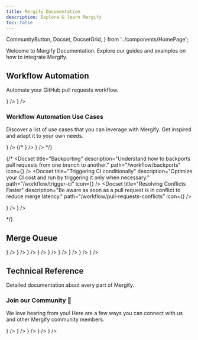 ```yaml
---
title: Mergify Documentation
description: Explore & learn Mergify
toc: false
---
```


  CommunityButton,
  Docset,
  DocsetGrid,
} from '../components/HomePage';

Welcome to Mergify Documentation. 
Explore our guides and examples on how to integrate Mergify.

## Workflow Automation

Automate your GitHub pull requests workflow.

<DocsetGrid>
  <Docset
    title="Getting Started"
    description="Learn how to deploy Mergify on your repositories."
    path="/getting-started"
    icon={<FaCirclePlay/>}
  />
  <Docset
    title="Writing Your First Rule"
    description="Write your first automation rule using Mergify workflow automation."
    path="/workflow/writing-your-first-rule"
    icon={<BiRuler/>}
  />
</DocsetGrid>

### Workflow Automation Use Cases

Discover a list of use cases that you can leverage with Mergify. Get inspired
and adapt it to your own needs.

<DocsetGrid>
  <Docset
    title="Automatic Merge"
    description="Merge your pull requests as soon as they are ready."
    path="/workflow/automatic-merge"
    icon={<GoGitMerge/>}
  />
  {/*
  <Docset
    title="Automatic Merge from Bots"
    description="Merge pull requests created by bots automatically."
    path="/workflow/auto-merge-bots"
    icon={<BsRobot/>}
  />
  <Docset
    title="Posting Comments"
    description="Post comments to help your teammates."
    path="/workflow/comments"
    icon={<BsChatText/>}
  />
  */}
</DocsetGrid>

{/*
<DocsetGrid>
  <Docset
    title="Backporting"
    description="Understand how to backports pull requests from one branch to another."
    path="/workflow/backports"
    icon={<BsDoorOpen/>}
  />
  <Docset
    title="Triggering CI conditionally"
    description="Optimize your CI cost and run by triggering it only when necessary."
    path="/workflow/trigger-ci"
    icon={<BsListTask/>}
  />
  <Docset
    title="Resolving Conflicts Faster"
    description="Be aware as soon as a pull request is in conflict to reduce merge latency."
    path="/workflow/pull-requests-conflicts"
    icon={<BsLightningCharge/>}
  />
</DocsetGrid>

<DocsetGrid>
  <Docset
    title="Using Commit Message Template"
    description="Make sure your Git history is properly formatted with commit message template."
    path="/workflow/commit-message-template"
    icon={<GoGitCommit/>}
  />
  <Docset
    title="Enforce Semantic Pull Requests"
    description="Make sure your pull requests change format follows your guidelines."
    path="/workflow/semantic-pull-requests"
    icon={<BsType/>}
  />
</DocsetGrid>

*/}

## Merge Queue

<DocsetGrid>
  <Docset
    title="Getting Started"
    description="Learn how to deploy Mergify on your repositories."
    path="/getting-started"
    icon={<FaCirclePlay/>}
  />
  <Docset
    title="Introduction to Merge Queues"
    description="Understand what merge queues are and how to use them."
    path="/merge-queue/intro"
    icon={<FaRegLightbulb/>}
  />
  <Docset
    title="Setting Up Your First Merge Queue"
    description="Implement your first merge queue."
    path="/merge-queue/setup"
    icon={<FaGear/>}
  />
</DocsetGrid>

<DocsetGrid>
  <Docset
    title="Pull Request Lifecycle"
    description="Understand the lifecycle of a pull request before and once it enters a merge queue."
    path="/merge-queue/lifecycle"
    icon={<SlRefresh/>}
  />
  <Docset
    title="Using Piorities"
    description="Learn how to order your pull requests in the queue by priority."
    path="/merge-queue/priority"
    icon={<FaTrafficLight/>}
  />
  <Docset
    title="Freeze"
    description="Learn how to freeze your merge queues during incidents or planned events."
    path="/merge-queue/freeze"
    icon={<FaSnowflake/>}
  />
</DocsetGrid>

<DocsetGrid>
  <Docset
    title="Using Multiple Queues"
    description="Learn how to implement multiple merge queues and route your pull requests."
    path="/merge-queue/multi"
    icon={<BiSolidCoinStack/>}
  />
  <Docset
    title="Speculative Checks"
    description="Accelerates the merging process by testing the compatibility of multiple queued pull requests in parallel."
    path="/merge-queue/speculative-checks"
    icon={<TbCrystalBall/>}
  />
  <Docset
    title="Batches"
    description="Increase your merge queue throughput and decrease your CI usage."
    path="/merge-queue/batches"
    icon={<TbPackages/>}
  />
</DocsetGrid>

## Technical Reference

Detailed documentation about every part of Mergify.

<DocsetGrid>
  <Docset
    title="Configuration File Format"
    description="Details of the configuration file format"
    path="/configuration/file-format"
  />
  <Docset
    title="Conditions"
    description="Everything you need to know when writing your conditions."
    path="/configuration/conditions"
  />
  <Docset
    title="Configuration Data Types"
    description="Details of the data types found in the configuration"
    path="/configuration/data-types"
  />
</DocsetGrid>

<DocsetGrid>
  <Docset
    title="Actions"
    description="A complete list of actions you can use with Mergify."
    path="/actions"
  />
 <Docset
    title="Commands"
    description="Complete list of commands you can use with Mergify."
    path="/commands"
  />
  <Docset
    title="API"
    description="Learn about using Mergify's API."
    path="/api"
  />
</DocsetGrid>

<DocsetGrid>
 <Docset
    title="Integrations"
    description="Integration with other systems."
    path="/integration"
  />
  <Docset
    title="Badge"
    description="Display your Mergify usage publicly."
    path="/badge"
  />
  <Docset
    title="Security"
    description="Discussing Mergify's security."
    path="/security"
  />
</DocsetGrid>

<VStack pt="4" spacing="4" textAlign="center" maxW="md" mx="auto">

### Join our Community 💬

We love hearing from you! Here are a few ways you can connect with us and other Mergify community members.

<ButtonGroup variant="ghost">
  <CommunityButton
    href="https://github.com/Mergifyio/mergify/discussions"
    icon={<SiGithub />}
  />
  <CommunityButton
    href="https://www.youtube.com/@mergifyio"
    icon={<SiYoutube />}
  />
  <CommunityButton
    href="https://slack.mergify.com"
    icon={<SiSlack />}
  />
  <CommunityButton
    href="https://twitter.com/mergifyio"
    icon={<SiTwitter />}
  />
  <CommunityButton
    href="https://www.linkedin.com/company/mergify/"
    icon={<SiLinkedin />}
  />
</ButtonGroup>

</VStack>
